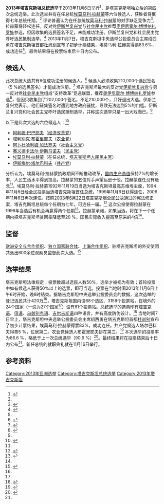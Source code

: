 {{Infobox Election
| election_name      = 2013年塔吉克斯坦总统选举
| country            = Tajikistan
| type               = presidential
| ongoing            = no
| previous_election  = 2006年塔吉克斯坦总统选举
| previous_year      = 2006
| next_election      = 2020年塔吉克斯坦总统选举
| next_year          = 2020
| election_date      = 2013年11月6日
| image1             = [[Image:Emomali_Rahmon-1.jpg|150px]]
| nominee1           = [[埃莫马利·拉赫蒙|埃莫马利·拉赫蒙]]
| party1             = 塔吉克斯坦人民民主黨
| colour1            = 008000
| popular_vote1      = 3,023,754
| percentage1        = 83.92 %
| image2             =
| colour2            = 
| map_image          = 
| map_size           = 
| map_caption        = 
| title              = 总统
| before_election    = [[埃莫马利·拉赫蒙|埃莫马利·拉赫蒙]]
| before_party       = 塔吉克斯坦人民民主黨
| after_election     = [[埃莫马利·拉赫蒙|埃莫马利·拉赫蒙]]
| after_party        = 塔吉克斯坦人民民主黨
}}
{{Politics of Tajikistan}}
'''2013年塔吉克斯坦总统选举'''于2013年11月6日举行<ref>{{Cite news|title=Volatile Tajikistan sets presidential election for November 6|url=http://news.yahoo.com/volatile-tajikistan-sets-presidential-election-november-6-085620488.html|agency=Reuters|date=2013-08-30|accessdate=2013-11-07|archive-date=2020-09-06|archive-url=https://web.archive.org/web/20200906191440/https://news.yahoo.com/volatile-tajikistan-sets-presidential-election-november-6-085620488.html|dead-url=no}}</ref>，是[[塔吉克斯坦|塔吉克斯坦]]独立后的第四次总统选举。此次选举共有在任总统[[埃莫马利·拉赫蒙|埃莫马利·拉赫蒙]]等六位候选人，获胜者将赢得七年总统任期。<ref name=hqsb/> 评论普遍认为在任总统[[埃莫马利·拉赫蒙|埃莫马利·拉赫蒙]]的对手缺乏竞争力<ref name=AJ>{{Cite news|title=Tajikistan holds presidential election|url=http://www.aljazeera.com/news/asia/2013/11/tajikistan-holds-presidential-election-201311652838364800.html|agency=Al Jazeera|date=2013-11-06|accessdate=2013-11-07|archive-date=2018-09-30|archive-url=https://web.archive.org/web/20180930101306/https://www.aljazeera.com/news/asia/2013/11/tajikistan-holds-presidential-election-201311652838364800.html|dead-url=no}}</ref>，拉赫蒙将轻松连任。反对党[[伊斯兰复兴党|伊斯兰复兴党]]与[[社会民主党_(塔吉克斯坦)|社会民主党]]推荐[[奥伊尼霍尔·博博纳扎罗娃|奥伊尼霍尔·博博纳扎罗娃]]参选，但因收集的选民签名不足，未能成功注册。伊斯兰复兴党和社会民主党呼吁选民抵制选举。<ref name=aljaz>{{cite news|title=Tajikistan holds presidential election|url=http://www.aljazeera.com/news/asia/2013/11/tajikistan-holds-presidential-election-201311652838364800.html|agency=Al Jazeera|date=2013-11-06|accessdate=2013-11-07|archive-date=2018-09-30|archive-url=https://web.archive.org/web/20180930101306/https://www.aljazeera.com/news/asia/2013/11/tajikistan-holds-presidential-election-201311652838364800.html|dead-url=no}}</ref> 2013年11月7日，塔吉克斯坦中央选举公投委员会主席绍西勇在塔吉克斯坦首都[[杜尚别|杜尚别]]宣布了初步计票结果，埃莫马利·拉赫蒙得票83.6%，成功连任<ref name=xhw/>。最终结果将在投票结束后十日内公布。

== 候选人 ==
此次总统大选共有6位成功注册的候选人。<ref name=":0">{{Cite news|title = Tajik Opposition Candidate Bows Out Of Race|date = 2013-10-11|url = http://www.rferl.org/content/tajik-opposition-president/25133663.html|agency = RFE/RL's Tajik Service|accessdate = 2013-11-07|archive-date = 2016-09-18|archive-url = https://web.archive.org/web/20160918152631/http://www.rferl.org/content/tajik-opposition-president/25133663.html|dead-url = no}}</ref> 候选人必须收集210,000个选民签名（5 %的选民签名）才能成功注册。<ref>{{Cite news|title = Presidential candidate must collect 210 thousand signatures|date = 2013-09-02|agency = Asia Plus|url = http://news.tj/en/news/presidential-candidate-must-collect-210-thousand-signatures|access-date = 2013-11-07|archive-url = https://web.archive.org/web/20141011141603/http://news.tj/en/news/presidential-candidate-must-collect-210-thousand-signatures|archive-date = 2014-10-11|dead-url = yes}}</ref> 塔吉克斯坦最大的反对党[[伊斯兰复兴党|伊斯兰复兴党]]与另一反对党[[社会民主党_(塔吉克斯坦)|社会民主党]]组成“支持改革”竞选联盟，推荐[[奥伊尼霍尔·博博纳扎罗娃|奥伊尼霍尔·博博纳扎罗娃]]参选<ref>{{Cite news|title = Zayirov Calls on His Supporters to Rally around Aynihal Babanazarova|date = 2013-09-12|url = http://news.tj/en/news/zayirov-calls-his-supporters-rally-around-aynihal-babanazarova|agency = Asia-Plus|access-date = 2013-11-07|archive-url = https://web.archive.org/web/20131018040215/http://news.tj/en/news/zayirov-calls-his-supporters-rally-around-aynihal-babanazarova|archive-date = 2013-10-18|dead-url = yes}}</ref>，但因只收集到了202,000个签名，不足210,000个，只好退出大选。伊斯兰复兴党表示，他们征集签名时遭到地方政府骚扰，导致无法达到5%的门槛。伊斯兰复兴党和社会民主党呼吁选民抵制选举，并称这次选举只是一出大戏而已。<ref name=aljaz/>

以下是此次大选的六位候选人：<ref name=WB>{{Cite news|title =Three more names for Tajikistan's presidential election|date =2013-10-10|url =http://www.worldbulletin.net/?aType=haber&ArticleID=120428|agency =World Bulletin|accessdate =2013-11-07|archive-date =2019-06-12|archive-url =https://web.archive.org/web/20190612192053/https://www.worldbulletin.net/?aType=haber&ArticleID=120428|dead-url =no}}</ref>

*[[阿利姆·巴巴耶夫|阿利姆·巴巴耶夫]]（[[经济改革党|经济改革党]]）
*[[塔利别克·布霍里耶夫|塔利别克·布霍里耶夫]]（[[农业党|农业党]]）
*[[阿卜杜哈利姆·加法罗夫|阿卜杜哈利姆·加法罗夫]]（[[社会主义党_(塔吉克斯坦)|社会主义党]]）
*[[赛义德卡法尔·伊斯马诺夫|赛义德卡法尔·伊斯马诺夫]]（[[民主党_(塔吉克斯坦)|民主党]]）
*[[埃莫马利·拉赫蒙|埃莫马利·拉赫蒙]]（在任总统，[[塔吉克斯坦人民民主黨|塔吉克斯坦人民民主黨]]）
*[[伊斯梅尔·塔尔巴科夫|伊斯梅尔·塔尔巴科夫]]（[[塔吉克斯坦共产党|共产党]]）

分析认为，埃莫马利·拉赫蒙执政期间不断推动改革，[[国内生产总值|国内生产总值]]保持7%的增长率，人民生活水平得到提高，拉赫蒙的五位对手声望远逊于他，拉赫蒙连任没有悬念<ref name=cri/>。埃莫马利·拉赫蒙1992年11月19日当选为塔吉克斯坦最高苏维埃主席，1994年11月6日经全民投票当选塔吉克斯坦首任总统，1999年11月6日获得连任，2006年11月6日再次连任。按照[[2003年塔吉克斯坦宪法公投|2003年6月22日塔吉克斯坦全民公决]]通过的宪法修正案，塔吉克斯坦总统每个任期为七年，可连任一届。<ref>{{cite web|title=塔吉克斯坦国家概况（最近更新时间：2012年12月）|url=http://www.fmprc.gov.cn/mfa_chn/gjhdq_603914/gj_603916/yz_603918/1206_604618/|publisher=中华人民共和国外交部|accessdate=2013-11-07|archive-date=2015-09-24|archive-url=https://web.archive.org/web/20150924044700/http://www.fmprc.gov.cn/mfa_chn/gjhdq_603914/gj_603916/yz_603918/1206_604618/|dead-url=no}}</ref> 这次公投使得拉赫蒙在1999年当选后有机会再赢得两个任期<ref>{{cite news|title=胡锦涛主席电贺塔吉克斯坦总统连任|url=http://news.sohu.com/20061108/n246260079.shtml|accessdate=2013-11-07|newspaper=潇湘晨报|date=2006-11-08|archive-date=2018-10-06|archive-url=https://web.archive.org/web/20181006023137/http://news.sohu.com/20061108/n246260079.shtml|dead-url=no}}</ref>。拉赫蒙承诺，如果当选，将在下一个任期内把塔吉克斯坦贫困率降低至20 %，国民实际收入提高至原来的4倍<ref name=cri/>。

== 监督 ==
[[欧洲安全与合作组织|欧洲安全与合作组织]]、[[独立国家联合体|独立国家联合体]]、[[上海合作组织|上海合作组织]]、驻塔吉克斯坦的外交使团共派出600余位观察员监督此次大选。<ref name=hqsb>{{cite news|title=塔国总统大选被称“无悬念”反对派吁抵制难奏效|url=http://world.huanqiu.com/exclusive/2013-11/4538388.html|accessdate=2013-11-07|newspaper=环球时报|date=2013-11-07|archive-date=2018-10-05|archive-url=https://web.archive.org/web/20181005142937/http://world.huanqiu.com/exclusive/2013-11/4538388.html|dead-url=no}}</ref>

== 选举结果 ==
{{2013年塔吉克斯坦总统选举}}
塔吉克斯坦法律规定：投票数超过选民人数50%，选举才被视为有效；首轮投票中如有候选人获得50%以上的选票，即可当选。投票在当地时间2013年11月6日上午6时开始，晚8时结束。据塔吉克斯坦中央选举公投委员会的数据，这次选举的登记选民共计420万<ref name=xhw/>，塔吉克斯坦国内设68个选区、3158个投票站，在境外的24个国家（一说为27个国家<ref name=xhw/>）设有61个投票站。总统选举的选票印有[[塔吉克语|塔吉克语]]、[[俄语|俄语]]、[[乌兹别克语|乌兹别克语]]、[[吉尔吉斯语|吉尔吉斯语]]四种语言，并有高度防伪设计。<ref name=cri>{{cite news|title=塔吉克斯坦举行总统大选 现任总统缺乏强有力竞争对手|url=http://gb.cri.cn/42071/2013/11/06/6071s4311253.htm|accessdate=2013-11-07|newspaper=国际在线|date=2013-11-06|archive-date=2016-03-04|archive-url=https://web.archive.org/web/20160304205327/http://gb.cri.cn/42071/2013/11/06/6071s4311253.htm|dead-url=no}}</ref> 当地时间7日早上，塔吉克斯坦中央选举公投委员会主席绍西勇在塔吉克斯坦首都[[杜尚别|杜尚别]]宣布了初步计票结果，埃莫马利·拉赫蒙得票83%，成功连任。共产党候选人塔尔巴科夫得票5 %，位居第二。农业党候选人布霍里耶夫排在第三。<ref name=xhw>{{cite news|title=拉赫蒙再次赢得塔吉克斯坦总统选举|url=http://world.people.com.cn/n/2013/1107/c157278-23467969.html|accessdate=2013-11-07|newspaper=新华网|date=2013-11-07|archive-date=2018-09-27|archive-url=https://web.archive.org/web/20180927043616/http://world.people.com.cn/n/2013/1107/c157278-23467969.html|dead-url=no}}</ref> 本次选举的投票率为86.6 %，略低于上一次总统选举（90.9 %）<ref>{{cite news|title=塔吉克斯坦总统三度蝉联 执政超20年|url=http://www.ccin.com.cn/ccin/news/2013/11/07/280179.shtml|accessdate=2013-11-07|newspaper=中化新网|date=2013-11-07|archive-url=https://web.archive.org/web/20131109063401/http://www.ccin.com.cn/ccin/news/2013/11/07/280179.shtml|archive-date=2013-11-09|dead-url=yes}}</ref>。最终结果将在投票结束后十日内公布<ref name=cri/>。新任总统的就职典礼就在11月16日举行。

==参考资料==
{{reflist}}

{{Tajikistani elections}}

[[Category:2013年亚洲选举|Category:2013年亚洲选举]]
[[Category:塔吉克斯坦总统选举|Category:塔吉克斯坦总统选举]]
[[Category:2013年塔吉克斯坦|Category:2013年塔吉克斯坦]]